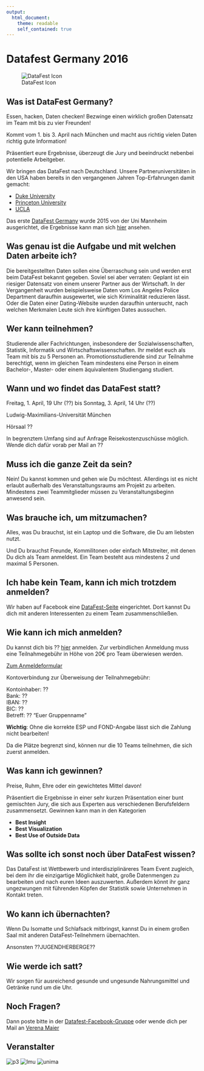 ```yaml
---
output:
  html_document:
    theme: readable
    self_contained: true
---
```


# Datafest Germany 2016

![DataFest Icon](files/Datafest_01_150304_small.jpg)

## Was ist DataFest Germany? 

Essen, hacken, Daten checken! Bezwinge einen wirklich großen Datensatz im Team mit bis zu vier Freunden! 

Kommt vom 1. bis 3. April nach München und macht aus richtig vielen Daten richtig gute Information! 

Präsentiert eure Ergebnisse, überzeugt die Jury und beeindruckt nebenbei potentielle Arbeitgeber.

Wir bringen das DataFest nach Deutschland. Unsere Partneruniversitäten in den USA haben bereits in den vergangenen Jahren Top-Erfahrungen damit gemacht: 

- [Duke University](https://stat.duke.edu/datafest)
- [Princeton University](http://orfe.princeton.edu/datafest/)
- [UCLA](http://datafest.stat.ucla.edu/groups/datafest/)

Das erste [DataFest Germany](https://gitlab.com/datafest15de/orga/blob/master/README.md) wurde 2015 von der Uni Mannheim ausgerichtet, die Ergebnisse kann man sich [hier](http://sswml.uni-mannheim.de/Teaching/DataFest%20Germany/) ansehen.

## Was genau ist die Aufgabe und mit welchen Daten arbeite ich?

Die bereitgestellten Daten sollen eine Überraschung sein und werden erst beim DataFest bekannt gegeben. Soviel sei aber verraten: Geplant ist ein riesiger Datensatz von einem unserer Partner aus der Wirtschaft. In der Vergangenheit wurden beispielsweise Daten vom Los Angeles Police Department daraufhin ausgewertet, wie sich Kriminalität reduzieren lässt. Oder die Daten einer Dating-Website wurden daraufhin untersucht, nach welchen Merkmalen Leute sich ihre künftigen Dates aussuchen.

## Wer kann teilnehmen?

Studierende aller Fachrichtungen, insbesondere der Sozialwissenschaften, Statistik, Informatik und Wirtschaftswissenschaften. Ihr meldet euch als Team mit bis zu 5 Personen an. Promotionsstudierende sind zur Teilnahme berechtigt, wenn im gleichen Team mindestens eine Person in einem Bachelor-,  Master- oder einem äquivalentem Studiengang studiert.

## Wann und wo findet das DataFest statt?

Freitag, 1. April, 19 Uhr (??)  bis Sonntag, 3. April, 14 Uhr (??)

Ludwig-Maximilians-Universität München

Hörsaal ??

In begrenztem Umfang sind auf Anfrage Reisekostenzuschüsse möglich. Wende dich dafür vorab
per Mail an ??

## Muss ich die ganze Zeit da sein?

Nein! Du kannst kommen und gehen wie Du möchtest. Allerdings ist es nicht erlaubt außerhalb des Veranstaltungsraums am Projekt zu arbeiten. Mindestens zwei Teammitglieder müssen zu Veranstaltungsbeginn anwesend sein.

## Was brauche ich, um mitzumachen?

Alles, was Du brauchst, ist ein Laptop und die Software, die Du am liebsten nutzt. 

Und Du brauchst Freunde, Kommilitonen oder einfach Mitstreiter, mit denen Du dich als
Team anmeldest. Ein Team besteht aus mindestens 2 und maximal 5 Personen.

## Ich habe kein Team, kann ich mich trotzdem anmelden?

Wir haben auf Facebook eine [DataFest-Seite](https://www.facebook.com/groups/DataFestGermany/) eingerichtet. Dort kannst Du dich mit anderen Interessenten zu einem Team zusammenschließen. 

## Wie kann ich mich anmelden?

Du kannst dich bis ?? [hier](https://docs.google.com/forms/d/1vlDa3gnup3qiFaEhJ5xOWNZ7Apn43h_3oIcxU1iGm48/viewform) anmelden. 
Zur verbindlichen Anmeldung muss eine Teilnahmegebühr in Höhe von 20€ pro Team überwiesen werden.

[Zum Anmeldeformular](https://docs.google.com/forms/d/1vlDa3gnup3qiFaEhJ5xOWNZ7Apn43h_3oIcxU1iGm48/viewform)

Kontoverbindung zur Überweisung der Teilnahmegebühr:

Kontoinhaber: ??  
Bank: ??  
IBAN: ??  
BIC: ??  
Betreff: ?? "Euer Gruppenname"

__Wichtig__: Ohne die korrekte ESP und FOND-Angabe lässt sich die Zahlung nicht bearbeiten!

Da die Plätze begrenzt sind, können nur die 10 Teams teilnehmen, die sich zuerst anmelden. 

## Was kann ich gewinnen?

Preise, Ruhm, Ehre oder ein gewichtetes Mittel davon! 

Präsentiert die Ergebnisse in einer sehr kurzen Präsentation einer bunt gemischten Jury, die sich aus Experten aus verschiedenen Berufsfeldern zusammensetzt. Gewinnen kann man in den Kategorien

- __Best Insight__
- __Best Visualization__
- __Best Use of Outside Data__
 
## Was sollte ich sonst noch über DataFest wissen?

Das DataFest ist Wettbewerb und interdisziplinäreres Team Event zugleich, bei dem ihr die einzigartige Möglichkeit habt, große Datenmengen zu bearbeiten und nach euren Ideen auszuwerten. Außerdem könnt ihr ganz ungezwungen mit führenden Köpfen der Statistik sowie Unternehmen in Kontakt treten.

## Wo kann ich übernachten?

Wenn Du Isomatte und Schlafsack mitbringst, kannst Du in einem großen Saal mit anderen DataFest-Teilnehmern übernachten.

Ansonsten  ??JUGENDHERBERGE?? 

## Wie werde ich satt?

Wir sorgen für ausreichend gesunde und ungesunde Nahrungsmittel und Getränke rund um die Uhr.

## Noch Fragen?

Dann poste bitte in der [Datafest-Facebook-Gruppe](https://www.facebook.com/groups/DataFestGermany/) oder wende dich per Mail an [Verena Maier](mailto:Verena.Maier@stat.uni-muenchen.de)


## Veranstalter

![p3](files/p3_group.png) ![lmu](files/LMU_Muenchen_Logo.jpg) ![unima](files/UniMA.png)
